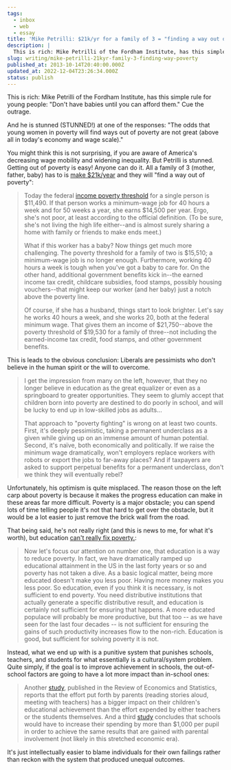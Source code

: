 ```yaml
---
tags:
  - inbox
  - web
  - essay
title: 'Mike Petrilli: $21k/yr for a family of 3 = "finding a way out of poverty"'
description: |
  This is rich: Mike Petrilli of the Fordham Institute, has this simple rule for young people: “Don’t have babies until you can afford them.” Cue the outrage. And he is stunned (STUNNED!) at one of the responses: “The odds that young women in poverty will find ways out of poverty are not great (above all \[…]
slug: writing/mike-petrilli-21kyr-family-3-finding-way-poverty
published_at: 2013-10-14T20:40:00.000Z
updated_at: 2022-12-04T23:26:34.000Z
status: publish
---
```

This is rich: Mike Petrilli of the Fordham Institute, has this simple rule for young people: "Don't have babies until you can afford them." Cue the outrage.

And he is stunned (STUNNED!) at one of the responses: "The odds that young women in poverty will find ways out of poverty are not great (above all in today's economy and wage scale)."

You might think this is not surprising, if you are aware of America's decreasing wage mobility and widening inequality. But Petrilli is stunned. Getting out of poverty is easy! Anyone can do it. All a family of 3 (mother, father, baby) has to is [make \$21k/year](http://blogs.edweek.org/edweek/Bridging-Differences/2013/10/has_the_left_lost_faith_in_upw.html) and they will "find a way out of poverty":

> Today the federal [income poverty threshold](http://aspe.hhs.gov/poverty/13poverty.cfm) for a single person is $11,490. If that person works a minimum-wage job for 40 hours a week and for 50 weeks a year, she earns $14,500 per year. Ergo, she's not poor, at least according to the official definition. (To be sure, she's not living the high life either--and is almost surely sharing a home with family or friends to make ends meet.)
>
> What if this worker has a baby? Now things get much more challenging. The poverty threshold for a family of two is \$15,510; a minimum-wage job is no longer enough. Furthermore, working 40 hours a week is tough when you've got a baby to care for. On the other hand, additional government benefits kick in--the earned income tax credit, childcare subsidies, food stamps, possibly housing vouchers--that might keep our worker (and her baby) just a notch above the poverty line.
>
> Of course, if she has a husband, things start to look brighter. Let's say he works 40 hours a week, and she works 20, both at the federal minimum wage. That gives them an income of $21,750--above the poverty threshold of $19,530 for a family of three--not including the earned-income tax credit, food stamps, and other government benefits.

This is leads to the obvious conclusion: Liberals are pessimists who don't believe in the human spirit or the will to overcome.

> I get the impression from many on the left, however, that they no longer believe in education as the great equalizer or even as a springboard to greater opportunities. They seem to glumly accept that children born into poverty are destined to do poorly in school, and will be lucky to end up in low-skilled jobs as adults...
>
> That approach to "poverty fighting" is wrong on at least two counts. First, it's deeply pessimistic, taking a permanent underclass as a given while giving up on an immense amount of human potential. Second, it's naïve, both economically and politically. If we raise the minimum wage dramatically, won't employers replace workers with robots or export the jobs to far-away places? And if taxpayers are asked to support perpetual benefits for a permanent underclass, don't we think they will eventually rebel?

Unfortunately, his optimism is quite misplaced. The reason those on the left carp about poverty is because it makes the progress education can make in these areas far more difficult. Poverty is a major obstacle; you can spend lots of time telling people it's not that hard to get over the obstacle, but it would be a lot easier to just remove the brick wall from the road.

That being said, he's not really right (and this is news to me, for what it's worth), but education [can't really fix poverty.](http://mattbruenig.com/2013/09/21/education-and-poverty-again/):

> Now let's focus our attention on number one, that education is a way to reduce poverty. In fact, we have dramatically ramped up educational attainment in the US in the last forty years or so and poverty has not taken a dive. As a basic logical matter, being more educated doesn't make you less poor. Having more money makes you less poor. So education, even if you think it is necessary, is not sufficient to end poverty. You need distributive institutions that actually generate a specific distributive result, and education is certainly not sufficient for ensuring that happens. A more educated populace will probably be more productive, but that too -- as we have seen for the last four decades -- is not sufficient for ensuring the gains of such productivity increases flow to the non-rich. Education is good, but sufficient for solving poverty it is not.

Instead, what we end up with is a punitive system that punishes schools, teachers, and students for what essentially is a cultural/system problem. Quite simply, if the goal is to improve achievement in schools, the out-of-school factors are going to have a lot more impact than in-school ones:

> Another [study](http://anniemurphypaul.us2.list-manage.com/track/click?u=bc04df008d4705e4e77c2eb35\&id=96fa4e4e79\&e=c73b114bbb), published in the Review of Economics and Statistics, reports that the effort put forth by parents (reading stories aloud, meeting with teachers) has a bigger impact on their children's educational achievement than the effort expended by either teachers or the students themselves. And a third [study](http://anniemurphypaul.us2.list-manage1.com/track/click?u=bc04df008d4705e4e77c2eb35\&id=55546b7b0f\&e=c73b114bbb) concludes that schools would have to increase their spending by more than \$1,000 per pupil in order to achieve the same results that are gained with parental involvement (not likely in this stretched economic era).

It's just intellectually easier to blame individuals for their own failings rather than reckon with the system that produced unequal outcomes.
